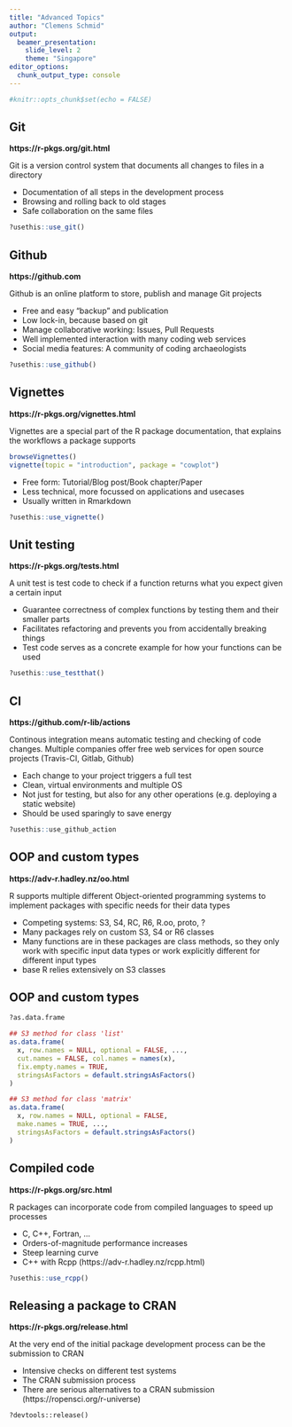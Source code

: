 ```yaml
---
title: "Advanced Topics"
author: "Clemens Schmid"
output: 
  beamer_presentation:
    slide_level: 2
    theme: "Singapore"
editor_options: 
  chunk_output_type: console
---
```


```r
#knitr::opts_chunk$set(echo = FALSE)
```

## Git

**https://r-pkgs.org/git.html**

Git is a version control system that documents all changes to files in a directory

- Documentation of all steps in the development process
- Browsing and rolling back to old stages
- Safe collaboration on the same files

```r
?usethis::use_git()
```

## Github

**https://github.com**

Github is an online platform to store, publish and manage Git projects

- Free and easy "backup" and publication
- Low lock-in, because based on git
- Manage collaborative working: Issues, Pull Requests
- Well implemented interaction with many coding web services
- Social media features: A community of coding archaeologists

```r
?usethis::use_github()
```

## Vignettes

**https://r-pkgs.org/vignettes.html**

Vignettes are a special part of the R package documentation, that explains the workflows a package supports

```r
browseVignettes()
vignette(topic = "introduction", package = "cowplot")
```

- Free form: Tutorial/Blog post/Book chapter/Paper
- Less technical, more focussed on applications and usecases
- Usually written in Rmarkdown

```r
?usethis::use_vignette()
```

## Unit testing

**https://r-pkgs.org/tests.html**

A unit test is test code to check if a function returns what you expect given a certain input

- Guarantee correctness of complex functions by testing them and their smaller parts
- Facilitates refactoring and prevents you from accidentally breaking things
- Test code serves as a concrete example for how your functions can be used

```r
?usethis::use_testthat()
```

## CI

**https://github.com/r-lib/actions**

Continous integration means automatic testing and checking of code changes. Multiple companies offer free web services for open source projects (Travis-CI, Gitlab, Github)

- Each change to your project triggers a full test
- Clean, virtual environments and multiple OS
- Not just for testing, but also for any other operations (e.g. deploying a static website)
- Should be used sparingly to save energy

```r
?usethis::use_github_action
```

## OOP and custom types

**https://adv-r.hadley.nz/oo.html**

R supports multiple different Object-oriented programming systems to implement packages with specific needs for their data types

- Competing systems: S3, S4, RC, R6, R.oo, proto, ?
- Many packages rely on custom S3, S4 or R6 classes
- Many functions are in these packages are class methods, so they only work with specific input data types or work explicitly different for different input types
- base R relies extensively on S3 classes

## OOP and custom types

```r
?as.data.frame
```

```r
## S3 method for class 'list'
as.data.frame(
  x, row.names = NULL, optional = FALSE, ...,
  cut.names = FALSE, col.names = names(x), 
  fix.empty.names = TRUE,
  stringsAsFactors = default.stringsAsFactors()
)

## S3 method for class 'matrix'
as.data.frame(
  x, row.names = NULL, optional = FALSE,
  make.names = TRUE, ...,
  stringsAsFactors = default.stringsAsFactors()
)
```

## Compiled code

**https://r-pkgs.org/src.html**

R packages can incorporate code from compiled languages to speed up processes

- C, C++, Fortran, ...
- Orders-of-magnitude performance increases
- Steep learning curve
- C++ with Rcpp (https://adv-r.hadley.nz/rcpp.html)

```r
?usethis::use_rcpp()
```

## Releasing a package to CRAN

**https://r-pkgs.org/release.html**

At the very end of the initial package development process can be the submission to CRAN

- Intensive checks on different test systems
- The CRAN submission process
- There are serious alternatives to a CRAN submission (https://ropensci.org/r-universe)

`?devtools::release()`

